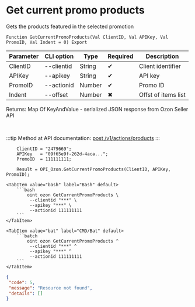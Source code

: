 ﻿---
sidebar_position: 3
description:  Gets the products featured in the selected promotionСтраницы
keywords: [1C, 1С, 1С:Enterprise, 1С:Enterprise 8.3, API, Integration, Services, Exchange, OneScript, CLI, Ozon]
---


# Get current promo products
 Gets the products featured in the selected promotion



`Function GetCurrentPromoProducts(Val ClientID, Val APIKey, Val PromoID, Val Indent = 0) Export`

  | Parameter | CLI option | Type | Required | Description |
  |-|-|-|-|-|
  | ClientID | --clientid | String | &#x2714; | Client identifier |
  | APIKey | --apikey | String | &#x2714; | API key |
  | PromoID | --actionid | Number | &#x2714; | Promo ID |
  | Indent | --offset | Number | &#x2716; | Offst of items list |

  
  Returns:  Map Of KeyAndValue - serialized JSON response from Ozon Seller API

<br/>

:::tip
Method at API documentation: [post /v1/actions/products](https://docs.ozon.ru/api/seller/#operation/PromosProducts)
:::
<br/>



```bsl title="1C:Enterprise/OneScript code example"
    ClientID = "2479669";
    APIKey   = "09f65e9f-262d-4aca...";
    PromoID  = 111111111;

    Result = OPI_Ozon.GetCurrentPromoProducts(ClientID, APIKey, PromoID);
```
 

 <Tabs>
  
    <TabItem value="bash" label="Bash" default>
        ```bash
            oint ozon GetCurrentPromoProducts \
             --clientid "***" \
             --apikey "***" \
             --actionid 111111111
        ```
    </TabItem>
  
    <TabItem value="bat" label="CMD/Bat" default>
        ```batch
            oint ozon GetCurrentPromoProducts ^
             --clientid "***" ^
             --apikey "***" ^
             --actionid 111111111
        ```
    </TabItem>
</Tabs>


```json title="Result"
{
 "code": 5,
 "message": "Resource not found",
 "details": []
}
```
